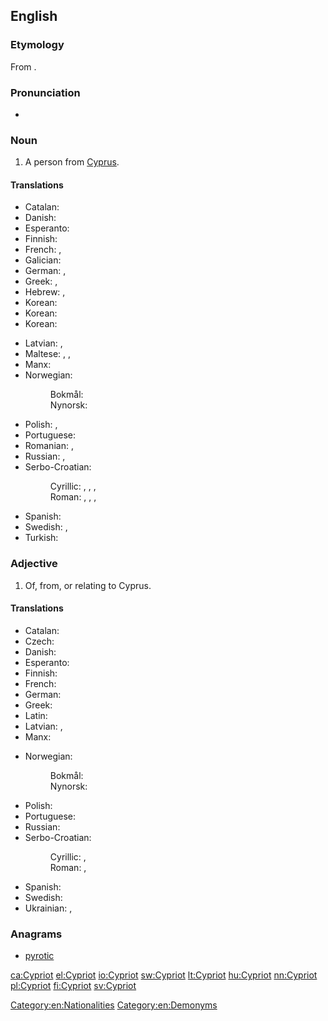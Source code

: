 ==English==

===Etymology===
From {{etyl|el|en}} {{term|Κυπριώτης||Cypriot|lang=el|tr=Kypriótis}}.

===Pronunciation===
* {{a|UK}} {{IPA|/ˈsɪp.ɹi.ət/}}

===Noun===
{{en-noun}}

# A person from [[Cyprus]].

====Translations====
{{trans-top|Person from Cyprus}}
* Catalan: {{t|ca|xipriota|m|f}}
* Danish: {{t+|da|cypriot|c}}
* Esperanto: {{t|eo|Ciprano}}
* Finnish: {{t|fi|kyproslainen}}
* French: {{t+|fr|Chypriote}}, {{t+|fr|Cypriote}}
* Galician: {{t|gl|chipriota|m|f}}
* German: {{t+|de|Zypriot|m}}, {{t+|de|Zypriotin|f}}
* Greek: {{t+|el|Κύπριος|m|tr=Kýprios}}, {{t+|el|Κύπρια|f|tr=Kýpria}}
* Hebrew: {{t|he|קפריסאי|m|tr=qafrisai|sc=Hebr}}, {{t|he|קפריסאית|f|tr=qafrisait|sc=Hebr}}
* Korean: {{t|ko|키프로스 인,키프로스 사람|tr=(kipeuroseu in for 키프로스 인 , kipeuroseu saram for 키프로스 사람)|sc=Kore}}
* Korean: {{t|ko|키프로스 인,키프로스 사람|tr=(kipeuroseu in for 키프로스 인 , kipeuroseu saram for 키프로스 사람)|sc=Kore}}
* Korean: {{t|ko|키프로스 인,키프로스 사람|tr=(kipeuroseu in for 키프로스 인 , kipeuroseu saram for 키프로스 사람)|sc=Kore}}
{{trans-mid}}
* Latvian: {{t|lv|kiprietis|m}}, {{t|lv|kipriete|f}}
* Maltese: {{t|mt|Ċiprijott|m}}, {{t|mt|Ċiprijotta|f}}, {{t|mt|Ċiprijotti|p}}
* Manx: {{t|gv|Kypragh|m}}
* Norwegian:
*: Bokmål: {{t|nb|kypriot|m}}
*: Nynorsk: {{t+|nn|kypriot|m}}
* Polish: {{t+|pl|Cypryjczyk|m}}, {{t+|pl|Cypryjka|f}}
* Portuguese: {{t+|pt|cipriota|m|f}}
* Romanian: {{t+|ro|cipriot|m}}, {{t+|ro|cipriotă|f}}
* Russian: {{t+|ru|киприот|m|tr=kipriót|sc=Cyrl}}, {{t+|ru|киприотка|f|tr=kipriótka|sc=Cyrl}}
* Serbo-Croatian:
*: Cyrillic: {{t|sh|Кипранин|m|sc=Cyrl}}, {{t|sh|Кипранка|f|sc=Cyrl}}, {{t|sh|Ципранин|m}}, {{t|sh|Ципранка|f}}
*: Roman: {{t|sh|Kipranin|m}}, {{t|sh|Kipranka|f}}, {{t+|sh|Cipranin|m}}, {{t|sh|Cipranka|f}}
* Spanish: {{t+|es|chipriota}}
* Swedish: {{t+|sv|cypriot|c}}, {{t+|sv|cypriotiska|c}}
* Turkish: {{t+|tr|Kıbrıslı}}
{{trans-bottom}}

===Adjective===
{{en-adj|-}}

# Of, from, or relating to Cyprus.

====Translations====
{{trans-top|Of, from or relating to Cyprus}}
* Catalan: {{t|ca|xipriota}}
* Czech: {{t+|cs|kyperský}}
* Danish: {{t|da|cypriotisk}}
* Esperanto: {{t|eo|Cipra}}
* Finnish: {{t|fi|kyproslainen}}
* French: {{t+|fr|chypriote}}
* German: {{t+|de|zypriotisch}}
* Greek: {{t+|el|κυπριακός|tr=kypriakós}}
* Latin: {{t+|la|Cyprius}}
* Latvian: {{t|lv|kipriešu}}, {{t|lv|kiprisks}}
* Manx: {{t|gv|Kypragh}}
{{trans-mid}}
* Norwegian:
*: Bokmål: {{t|nb|kypriotisk}}
*: Nynorsk: {{t+|nn|kypriotisk}}
* Polish: {{t+|pl|cypryjski|m}}
* Portuguese: {{t+|pt|cipriota}}
* Russian: {{t+|ru|кипрский|tr=kíprskij|sc=Cyrl}}
* Serbo-Croatian:
*: Cyrillic: {{t|sh|кипарски|sc=Cyrl}}, {{t|sh|ципарски|sc=Cyrl}}
*: Roman: {{t+|sh|kiparski}}, {{t+|sh|ciparski}}
* Spanish: {{t+|es|chipriota}}
* Swedish: {{t+|sv|cypriotisk}}
* Ukrainian: {{t|uk|кі́прський|m|sc=Cyrl}}, {{t|uk|кіпріо́тський|m|sc=Cyrl}}
{{trans-bottom}}

===Anagrams===
* [[pyrotic#English|pyrotic]]

[[Category:en:Nationalities]]
[[Category:en:Demonyms]]

[[ca:Cypriot]]
[[el:Cypriot]]
[[io:Cypriot]]
[[sw:Cypriot]]
[[lt:Cypriot]]
[[hu:Cypriot]]
[[nn:Cypriot]]
[[pl:Cypriot]]
[[fi:Cypriot]]
[[sv:Cypriot]]